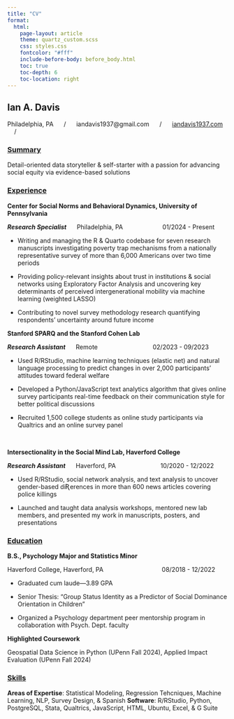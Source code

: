 ```yaml
---
title: "CV"
format:
  html:
    page-layout: article
    theme: quartz_custom.scss
    css: styles.css
    fontcolor: "#fff"
    include-before-body: before_body.html
    toc: true
    toc-depth: 6
    toc-location: right
---
```


## Ian A. Davis

Philadelphia, PA      /      iandavis1937\@gmail.com      /      [iandavis1937.com](index.qmd)     /     [<i class="fab fa-linkedin"></i>](https://www.linkedin.com/in/ian-davis-b53364b1/)

### [Summary]{.underline}

Detail-oriented data storyteller & self-starter with a passion for advancing social equity via evidence-based solutions

### [Experience]{.underline}

**Center for Social Norms and Behavioral Dynamics, University of Pennsylvania**

***Research Specialist***      Philadelphia, PA                       01/2024 - Present

-   Writing and managing the R & Quarto codebase for seven research manuscripts investigating poverty trap mechanisms from a nationally representative survey of more than 6,000 Americans over two time periods

-   Providing policy-relevant insights about trust in institutions & social networks using Exploratory Factor Analysis and uncovering key determinants of perceived intergenerational mobility via machine learning (weighted LASSO)

-   Contributing to novel survey methodology research quantifying respondents’ uncertainty around future income

**Stanford SPARQ and the Stanford Cohen Lab**

***Research Assistant***      Remote                                02/2023 - 09/2023

-   Used R/RStudio, machine learning techniques (elastic net) and natural language processing to predict changes in over 2,000 participants’ attitudes toward federal welfare

-   Developed a Python/JavaScript text analytics algorithm that gives online survey participants real-time feedback on their communication style for better political discussions

-   Recruited 1,500 college students as online study participants via Qualtrics and an online survey panel

 

**Intersectionality in the Social Mind Lab, Haverford College**

***Research Assistant***      Haverford, PA                          10/2020 - 12/2022

-   Used R/RStudio, social network analysis, and text analysis to uncover gender-based diƦerences in more than 600 news articles covering police killings

-   Launched and taught data analysis workshops, mentored new lab members, and presented my work in manuscripts, posters, and presentations

### [Education]{.underline}

**B.S., Psychology Major and Statistics Minor**

Haverford College, Haverford, PA                                  08/2018 - 12/2022

-   Graduated cum laude—3.89 GPA

-   Senior Thesis: “Group Status Identity as a Predictor of Social Dominance Orientation in Children”

-   Organized a Psychology department peer mentorship program in collaboration with Psych. Dept. faculty

**Highlighted Coursework**

Geospatial Data Science in Python (UPenn Fall 2024), Applied Impact Evaluation (UPenn Fall 2024)

### [Skills]{.underline}

**Areas of Expertise**: Statistical Modeling, Regression Tehcniques, Machine Learning, NLP, Survey Design, & Spanish **Software**: R/RStudio, Python, PostgreSQL, Stata, Qualtrics, JavaScript, HTML, Ubuntu, Excel, & G Suite\
